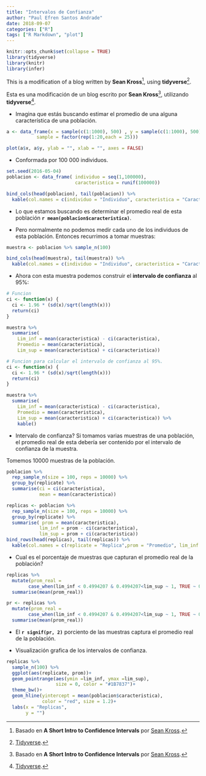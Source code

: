 ```yaml
---
title: "Intervalos de Confianza"
author: "Paul Efren Santos Andrade"
date: 2018-09-07
categories: ["R"]
tags: ["R Markdown", "plot"]
---
```


```r
knitr::opts_chunk$set(collapse = TRUE)
library(tidyverse)
library(knitr)
library(infer)
```

This is a modification of a blog written by **Sean Kross**[^note1], using **tidyverse**[^note2].

Esta es una modificación de un blog escrito por **Sean Kross**[^note1], utilizando **tidyverse**[^note2].

- Imagina que estás buscando estimar  el promedio de una alguna característica de una población.


```r
a <- data_frame(x = sample(c(1:1000), 500) , y = sample(c(1:1000), 500),
           sample = factor(rep(1:20,each = 25)))

plot(a$x, a$y, ylab = "", xlab = "", axes = FALSE) 
```

 - Conformada por 100 000 individuos. 

```r
set.seed(2016-05-04)
poblacion <- data_frame( individuo = seq(1,100000),
                         caracteristica = runif(100000))
```

```r
bind_cols(head(poblacion), tail(poblacion)) %>% 
  kable(col.names = c(individuo = "Individuo", caracteristica = "Caracteristica", individuo1 = "Individuo", caracteristica1 = "Caracteristica"))
```

- Lo que estamos buscando es determinar el promedio  real de esta población **`r mean(poblacion$caracteristica)`**.

- Pero normalmente no podemos medir cada uno de los individuos de esta población. Entonces recurrimos a tomar muestras:

```r
muestra <- poblacion %>% sample_n(100) 
```

```r
bind_cols(head(muestra), tail(muestra)) %>% 
  kable(col.names = c(individuo = "Individuo", caracteristica = "Caracteristica", individuo1 = "Individuo", caracteristica1 = "Caracteristica"))
```

- Ahora con esta muestra podemos construir el **intervalo de confianza** al  95%:

```r
# Funcion 
ci <- function(x) {
  ci <- 1.96 * (sd(x)/sqrt(length(x)))
  return(ci) 
}

muestra %>% 
  summarise(
    Lim_inf = mean(caracteristica) - ci(caracteristica),
    Promedio = mean(caracteristica),
    Lim_sup = mean(caracteristica) + ci(caracteristica))
```

```r
# Funcion para calcular el intervalo de confianza al 95%.
ci <- function(x) {
  ci <- 1.96 * (sd(x)/sqrt(length(x)))
  return(ci) 
}

muestra %>% 
  summarise(
    Lim_inf = mean(caracteristica) - ci(caracteristica),
    Promedio = mean(caracteristica),
    Lim_sup = mean(caracteristica) + ci(caracteristica)) %>%
    kable()
```

- Intervalo de confianza?
Si tomamos varias muestras de una población, el promedio real de esta debería ser contenido por el intervalo de confianza de la muestra.

Tomemos 10000 muestras de la población.


```r
poblacion %>% 
  rep_sample_n(size = 100, reps = 10000) %>% 
  group_by(replicate) %>% 
  summarise(ci = ci(caracteristica),
            mean = mean(caracteristica))
```

```r
replicas <- poblacion %>% 
  rep_sample_n(size = 100, reps = 10000) %>% 
  group_by(replicate) %>% 
  summarise( prom = mean(caracteristica),
            lim_inf = prom - ci(caracteristica),
            lim_sup = prom + ci(caracteristica))
bind_rows(head(replicas), tail(replicas)) %>% 
  kable(col.names = c(replicate = "Replica",prom = "Promedio", lim_inf = "Lim_inf.", lim_sup= "Lim_sup."))
```

- Cual es el porcentaje de muestras que capturan el promedio real de la población?

```r
replicas %>%
  mutate(prom_real =
        case_when(lim_inf < 0.4994207 & 0.4994207<lim_sup ~ 1, TRUE ~ 0)) %>%
  summarise(mean(prom_real))
```

```r
pr <- replicas %>%
  mutate(prom_real =
        case_when(lim_inf < 0.4994207 & 0.4994207<lim_sup ~ 1, TRUE ~ 0)) %>% 
  summarise(mean(prom_real))
```

- El **`r signif(pr, 2)`** porciento de las muestras captura el promedio real de la población. 

- Visualización grafica de los intervalos de confianza.


```r
replicas %>% 
  sample_n(100) %>% 
  ggplot(aes(replicate, prom))+
  geom_pointrange(aes(ymin =lim_inf, ymax =lim_sup), 
                  size = 0, color = "#1B7837")+
  theme_bw()+
  geom_hline(yintercept = mean(poblacion$caracteristica),
             color = "red", size = 1.2)+
  labs(x = "Replicas",
       y = "")
```




[^note1]: Basado en **A Short Intro to Confidence Intervals** por [Sean Kross](http://seankross.com/).
[^note2]: [Tidyverse](https://www.tidyverse.org/).
